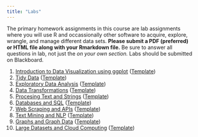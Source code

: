 ```yaml
---
title: "Labs"
---
```


The primary homework assignments in this course are lab assignments where you will use R and occassionally other software to acquire, explore, wrangle, and manage different
data sets. **Please submit a PDF (preferred) or HTML file along with your Rmarkdown file.** Be sure to answer all questions in lab, not just the *on your own section.* Labs should be submitted on Blackboard.

<ol start='1'>
<li value='1'> <a href='https://htmlpreview.github.io/?https://georgehagstrom.github.io/DATA607/assignments/labs/Lab1.html'>Introduction to Data Visualization using ggplot</a> (<a href=https://github.com/georgehagstrom/DATA607/blob/master/inst/labs/Lab1/Lab1.qmd?raw=true'>Template</a>)</li>

<li value='2'> <a href='https://htmlpreview.github.io/?https://github.com/georgehagstrom/DATA607/blob/master/inst/labs/Lab2/Lab2_Tidy_Data.html'>Tidy Data</a> (<a href='https://github.com/georgehagstrom/DATA607/blob/master/inst/labs/Lab2/Lab2_tidy_data.Rmd?raw=true'>Template</a>)</li>

<li value='3'> <a href='https://htmlpreview.github.io/?https://github.com/georgehagstrom/DATA607/blob/master/inst/labs/Lab3/Lab3_EDA.html'>Exploratory Data Analysis</a> (<a href='https://github.com/georgehagstrom/DATA607/blob/master/inst/labs/Lab3/Lab3_EDA.Rmd?raw=true'>Template</a>)</li>

<li value='4'> <a href='https://htmlpreview.github.io/?https://github.com/georgehagstrom/DATA607/blob/master/inst/labs/Lab4/Lab4_Data_Transformations.html'>Data Transformations</a> (<a href='https://github.com/georgehagstrom/DATA607/blob/master/inst/labs/Lab5/Lab5.qmd?raw=true'>Template</a>)</li>

<li value='5'> <a href='https://htmlpreview.github.io/?https://georgehagstrom.github.io/DATA607/assignments/labs/Lab5.html'>Procesing Text and Strings</a> (<a href='https://georgehagstrom.github.io/DATA607/blob/master/inst/labs/Lab5/Lab5.qmd?raw=true'>Template</a>)</li>

<li value='6'> <a href='https://htmlpreview.github.io/?https://github.com/georgehagstrom/DATA607/blob/master/inst/labs/Lab6/Lab6_databases.html'>Databases and SQL</a> (<a href='https://github.com/georgehagstrom/DATA607/blob/master/inst/labs/Lab6/Lab6_databases.Rmd?raw=true'>Template</a>)</li>

<li value='7'> <a href='https://htmlpreview.github.io/?https://github.com/georgehagstrom/DATA607/blob/master/inst/labs/Lab7/Lab7_web_scraping.html'>Web Scraping and APIs</a> (<a href='https://github.com/georgehagstrom/DATA607/blob/master/inst/labs/Lab7/Lab7_web_scraping.Rmd?raw=true'>Template</a>)</li>

<li value='8'> <a href='https://htmlpreview.github.io/?https://github.com/georgehagstrom/DATA607/blob/master/inst/labs/Lab8/Lab8_nlp.html'>Text Mining and NLP</a> (<a href='https://github.com/georgehagstrom/DATA607/blob/master/inst/labs/Lab8/Lab8_nlp.Rmd?raw=true'>Template</a>)</li>

<li value='9'> <a href='https://htmlpreview.github.io/?https://github.com/georgehagstrom/DATA607/blob/master/inst/labs/Lab9/Lab9_graph_data.html'>Graphs and Graph Data</a> (<a href='https://github.com/georgehagstrom/DATA607/blob/master/inst/labs/Lab9/Lab9_graph_data.Rmd?raw=true'>Template</a>)</li>

<li value='10'> <a href='https://htmlpreview.github.io/?https://github.com/georgehagstrom/DATA607/blob/master/inst/labs/Lab10/Lab10_large_data.html'>Large Datasets and Cloud Computing</a> (<a href='https://github.com/georgehagstrom/DATA607/blob/master/inst/labs/Lab10/Lab10_large_data.Rmd?raw=true'>Template</a>)</li>

</ol>
